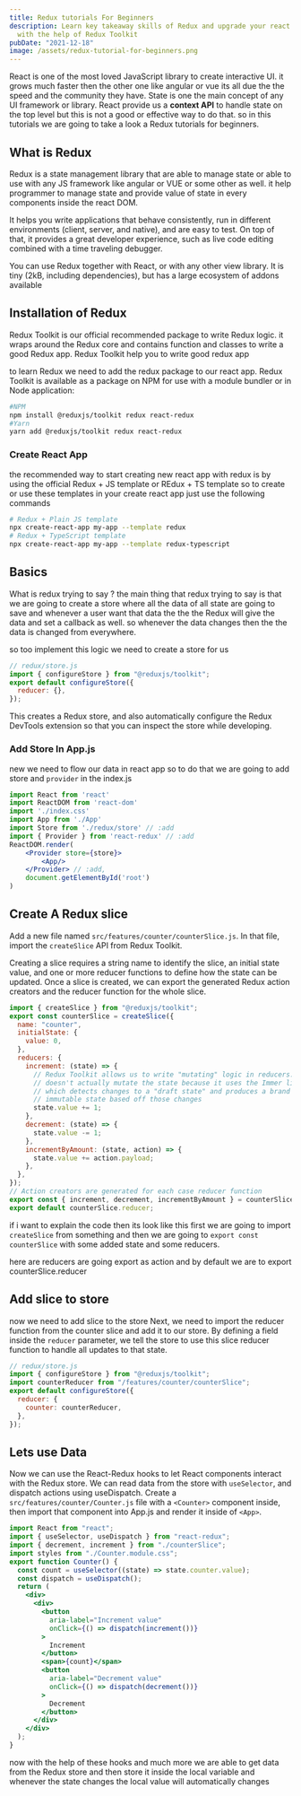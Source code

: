```yaml
---
title: Redux tutorials For Beginners
description: Learn key takeaway skills of Redux and upgrade your react skills
  with the help of Redux Toolkit
pubDate: "2021-12-18"
image: /assets/redux-tutorial-for-beginners.png
---
```



React is one of the most loved JavaScript library to create interactive UI. it grows much faster then the other one like angular or vue its all due the the speed and the community they have. State is one the main concept of any UI framework or library. React provide us a **context API** to handle state on the top level but this is not a good or effective way to do that. so in this tutorials we are going to take a look a Redux tutorials for beginners.

## What is Redux

Redux is a state management library that are able to manage state or able to use with any JS framework like angular or VUE or some other as well. it help programmer to manage state and provide value of state in every components inside the react DOM.

It helps you write applications that behave consistently, run in different environments (client, server, and native), and are easy to test. On top of that, it provides a great developer experience, such as live code editing combined with a time traveling debugger.

You can use Redux together with React, or with any other view library. It is tiny (2kB, including dependencies), but has a large ecosystem of addons available

## Installation of Redux

Redux Toolkit is our official recommended package to write Redux logic. it wraps around the Redux core and contains function and classes to write a good Redux app. Redux Toolkit help you to write good redux app

to learn Redux we need to add the redux package to our react app. Redux Toolkit is available as a package on NPM for use with a module bundler or in Node application:

```bash
#NPM
npm install @reduxjs/toolkit redux react-redux
#Yarn
yarn add @reduxjs/toolkit redux react-redux
```

<Ad />

### Create React App

the recommended way to start creating new react app with redux is by using the official Redux + JS template or REdux + TS template
so to create or use these templates in your create react app just use the following commands

```bash
# Redux + Plain JS template
npx create-react-app my-app --template redux
# Redux + TypeScript template
npx create-react-app my-app --template redux-typescript
```

## Basics

What is redux trying to say ? the main thing that redux trying to say is that we are going to create a store where all the data of all state are going to save and whenever a user want that data the the the Redux will give the data and set a callback as well. so whenever the data changes then the the data is changed from everywhere.

so too implement this logic we need to create a store for us

```js
// redux/store.js
import { configureStore } from "@reduxjs/toolkit";
export default configureStore({
  reducer: {},
});
```

This creates a Redux store, and also automatically configure the Redux DevTools extension so that you can inspect the store while developing.

### Add Store In App.js

new we need to flow our data in react app so to do that we are going to add store and `provider` in the index.js

```jsx
import React from 'react'
import ReactDOM from 'react-dom'
import './index.css'
import App from './App'
import Store from './redux/store' // :add
import { Provider } from 'react-redux' // :add
ReactDOM.render(
	<Provider store={store}>
		<App/>
	</Provider> // :add,
	document.getElementById('root')
)
```

## Create A Redux slice

Add a new file named `src/features/counter/counterSlice.js`. In that file, import the `createSlice` API from Redux Toolkit.

Creating a slice requires a string name to identify the slice, an initial state value, and one or more reducer functions to define how the state can be updated. Once a slice is created, we can export the generated Redux action creators and the reducer function for the whole slice.

```js
import { createSlice } from "@reduxjs/toolkit";
export const counterSlice = createSlice({
  name: "counter",
  initialState: {
    value: 0,
  },
  reducers: {
    increment: (state) => {
      // Redux Toolkit allows us to write "mutating" logic in reducers. It
      // doesn't actually mutate the state because it uses the Immer library,
      // which detects changes to a "draft state" and produces a brand new
      // immutable state based off those changes
      state.value += 1;
    },
    decrement: (state) => {
      state.value -= 1;
    },
    incrementByAmount: (state, action) => {
      state.value += action.payload;
    },
  },
});
// Action creators are generated for each case reducer function
export const { increment, decrement, incrementByAmount } = counterSlice.actions;
export default counterSlice.reducer;
```

<Ad />

if i want to explain the code then its look like this first we are going to import `createSlice` from something and then we are going to `export const counterSlice` with some added state and some reducers.

here are reducers are going export as action and by default we are to export counterSlice.reducer

## Add slice to store

now we need to add slice to the store Next, we need to import the reducer function from the counter slice and add it to our store. By defining a field inside the `reducer` parameter, we tell the store to use this slice reducer function to handle all updates to that state.

```js
// redux/store.js
import { configureStore } from "@reduxjs/toolkit";
import counterReducer from "/features/counter/counterSlice";
export default configureStore({
  reducer: {
    counter: counterReducer,
  },
});
```

## Lets use Data

Now we can use the React-Redux hooks to let React components interact with the Redux store. We can read data from the store with `useSelector`, and dispatch actions using useDispatch. Create a `src/features/counter/Counter.js` file with a `<Counter>` component inside, then import that component into App.js and render it inside of `<App>`.

```jsx
import React from "react";
import { useSelector, useDispatch } from "react-redux";
import { decrement, increment } from "./counterSlice";
import styles from "./Counter.module.css";
export function Counter() {
  const count = useSelector((state) => state.counter.value);
  const dispatch = useDispatch();
  return (
    <div>
      <div>
        <button
          aria-label="Increment value"
          onClick={() => dispatch(increment())}
        >
          Increment
        </button>
        <span>{count}</span>
        <button
          aria-label="Decrement value"
          onClick={() => dispatch(decrement())}
        >
          Decrement
        </button>
      </div>
    </div>
  );
}
```

now with the help of these hooks and much more we are able to get data from the Redux store and then store it inside the local variable and whenever the state changes the local value will automatically changes
